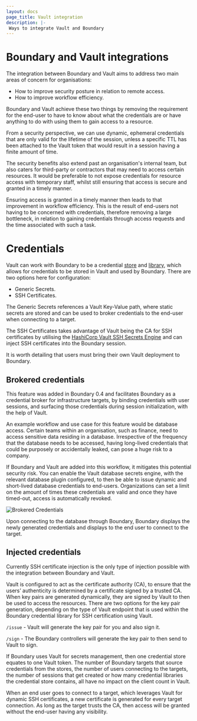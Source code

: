 ```yaml
---
layout: docs
page_title: Vault integration
description: |-
 Ways to integrate Vault and Boundary
---
```


# Boundary and Vault integrations
The integration between Boundary and Vault aims to address two main areas of concern for organisations:

- How to improve security posture in relation to remote access.
- How to improve workflow efficiency.

Boundary and Vault achieve these two things by removing the requirement for the end-user to have to know about what the credentials are or have anything to do with using them to gain access to a resource.

From a security perspective, we can use dynamic, ephemeral credentials that are only valid for the lifetime of the session, unless a specific TTL has been attached to the Vault token that would result in a session having a finite amount of time.

The security benefits also extend past an organisation's internal team, but also caters for third-party or contractors that may need to access certain resources. It would be preferable to not expose credentials for resource access with temporary staff, whilst still ensuring that access is secure and granted in a timely manner.

Ensuring access is granted in a timely manner then leads to that improvement in workflow efficiency. This is the result of end-users not having to be concerned with credentials, therefore removing a large bottleneck, in relation to gaining credentials through access requests and the time associated with such a task.

# Credentials
Vault can work with Boundary to be a credential [store](https://developer.hashicorp.com/boundary/docs/concepts/domain-model/credential-stores) and [library](https://developer.hashicorp.com/boundary/docs/concepts/domain-model/credential-libraries), which allows for credentials to be stored in Vault and used by Boundary. There are two options here for configuration:

- Generic Secrets.
- SSH Certificates.

The Generic Secrets references a Vault Key-Value path, where static secrets are stored and can be used to broker credentials to the end-user when connecting to a target.

The SSH Certificates takes advantage of Vault being the CA for SSH certificates by utilising the [HashiCorp Vault SSH Secrets Engine](https://developer.hashicorp.com/vault/docs/secrets/ssh) and can inject SSH certificates into the Boundary session.

It is worth detailing that users must bring their own Vault deployment to Boundary.

## Brokered credentials

This feature was added in Boundary 0.4 and facilitates Boundary as a credential broker for infrastructure targets, by binding credentials with user sessions, and surfacing those credentials during session initialization, with the help of Vault.

An example workflow and use case for this feature would be database access. Certain teams within an organisation, such as finance, need to access sensitive data residing in a database. Irrespective of the frequency that the database needs to be accessed, having long-lived credentials that could be purposely or accidentally leaked, can pose a huge risk to a company.

If Boundary and Vault are added into this workflow, it mitigates this potential security risk. You can enable the Vault database secrets engine, with the relevant database plugin configured, to then be able to issue dynamic and short-lived database credentials to end-users. Organizations can set a limit on the amount of times these credentials are valid and once they have timed-out, access is automatically revoked.

![Brokered Credentials](/img/brokered-creds-ui.png)

Upon connecting to the database through Boundary, Boundary displays the newly generated credentials and displays to the end user to connect to the target.

## Injected credentials

Currently SSH certificate injection is the only type of injection possible with the integration between Boundary and Vault. 

Vault is configured to act as the certificate authority (CA), to ensure that the users’ authenticity is determined by a certificate signed by a trusted CA. When key pairs are generated dynamically, they are signed by Vault to then be used to access the resources. There are two options for the key pair generation, depending on the type of Vault endpoint that is used within the Boundary credential library for SSH certification using Vault.

`/issue` - Vault will generate the key pair for you and also sign it.

`/sign` - The Boundary controllers will generate the key pair to then send to Vault to sign.

<Note>
If Boundary uses Vault for secrets management, then one credential store equates to one Vault token. The number of Boundary targets that source credentials from the stores, the number of users connecting to the targets, the number of sessions that get created or how many credential libraries the credential store contains, all have no impact on the client count in Vault.
</Note>

When an end user goes to connect to a target, which leverages Vault for dynamic SSH certificates, a new certificate is generated for every target connection. As long as the target trusts the CA, then access will be granted without the end-user having any visibility.